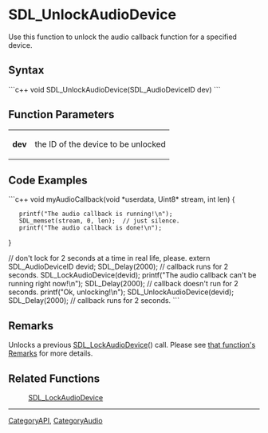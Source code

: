 <!-- pragma section-numbers off -->
<!-- pragma disable-camelcase -->

= SDL_UnlockAudioDevice =
Use this function to unlock the audio callback function for a specified device.


== Syntax ==
```c++
void SDL_UnlockAudioDevice(SDL_AudioDeviceID dev)
```

== Function Parameters ==
{|
|'''dev'''
|the ID of the device to be unlocked
|}

== Code Examples ==
```c++
void myAudioCallback(void *userdata, Uint8* stream, int len)
{
    printf("The audio callback is running!\n");
    SDL_memset(stream, 0, len);  // just silence.
    printf("The audio callback is done!\n");
}

// don't lock for 2 seconds at a time in real life, please.
extern SDL_AudioDeviceID devid;
SDL_Delay(2000);  // callback runs for 2 seconds.
SDL_LockAudioDevice(devid);
printf("The audio callback can't be running right now!\n");
SDL_Delay(2000);  // callback doesn't run for 2 seconds.
printf("Ok, unlocking!\n");
SDL_UnlockAudioDevice(devid);
SDL_Delay(2000);  // callback runs for 2 seconds.
```

== Remarks ==
Unlocks a previous [[SDL_LockAudioDevice]]() call. Please see [[SDL_LockAudioDevice#Remarks|that function's Remarks]] for more details.

== Related Functions ==
:[[SDL_LockAudioDevice]]

----
[[CategoryAPI]], [[CategoryAudio]]
